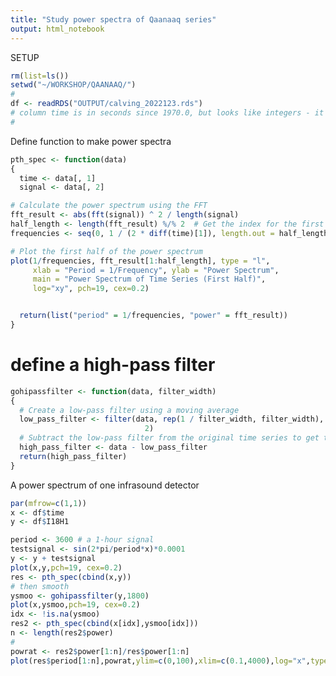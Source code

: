 ```yaml
---
title: "Study power spectra of Qaanaaq series"
output: html_notebook
---
```


SETUP
```r
rm(list=ls())
setwd("~/WORKSHOP/QAANAAQ/")
#
df <- readRDS("OUTPUT/calving_2022123.rds")
# column time is in seconds since 1970.0, but looks like integers - it isn't
#
```



Define function to make power spectra

```r
pth_spec <- function(data)
{
  time <- data[, 1]
  signal <- data[, 2]

# Calculate the power spectrum using the FFT
fft_result <- abs(fft(signal)) ^ 2 / length(signal)
half_length <- length(fft_result) %/% 2  # Get the index for the first half
frequencies <- seq(0, 1 / (2 * diff(time)[1]), length.out = half_length)

# Plot the first half of the power spectrum
plot(1/frequencies, fft_result[1:half_length], type = "l",
     xlab = "Period = 1/Frequency", ylab = "Power Spectrum",
     main = "Power Spectrum of Time Series (First Half)",
     log="xy", pch=19, cex=0.2)


  return(list("period" = 1/frequencies, "power" = fft_result))
}
```

# define a high-pass filter
```r
gohipassfilter <- function(data, filter_width)
{
  # Create a low-pass filter using a moving average
  low_pass_filter <- filter(data, rep(1 / filter_width, filter_width), sides =
                              2)
  # Subtract the low-pass filter from the original time series to get the high-pass filter
  high_pass_filter <- data - low_pass_filter
  return(high_pass_filter)
}
```


A power spectrum of one infrasound detector
```r
par(mfrow=c(1,1))
x <- df$time
y <- df$I18H1  

period <- 3600 # a 1-hour signal
testsignal <- sin(2*pi/period*x)*0.0001
y <- y + testsignal
plot(x,y,pch=19, cex=0.2)
res <- pth_spec(cbind(x,y))
# then smooth
ysmoo <- gohipassfilter(y,1800)
plot(x,ysmoo,pch=19, cex=0.2)
idx <- !is.na(ysmoo)
res2 <- pth_spec(cbind(x[idx],ysmoo[idx]))
n <- length(res2$power)
#
powrat <- res2$power[1:n]/res$power[1:n]
plot(res$period[1:n],powrat,ylim=c(0,100),xlim=c(0.1,4000),log="x",type="l")


```

